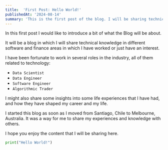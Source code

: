 ```yaml
---
title:  'First Post: Hello World!'
publishedAt: '2024-08-14'
summary: 'This is the first post of the blog. I will be sharing technical knowledge in different software and finance areas in which I have worked or just have an interest.'
---
```

In this first post I would like to introduce a bit of what the Blog will be about. 

It will be a blog in which I will share technical knowledge in different software and finance areas in which I have worked or just have an interest.

I have been fortunate to work in several roles in the industry, all of them related to technology:

* `Data Scientist`
* `Data Engineer`
* `Software Engineer`
* `Algorithmic Trader`

I might also share some insights into some life experiences that I have had, and how they have shaped my career and my life.

I started this blog as soon as I moved from Santiago, Chile to Melbourne, Australia. It was a way for me to share my experiences and knowledge with others.

I hope you enjoy the content that I will be sharing here.

```python
print("Hello World!")
```